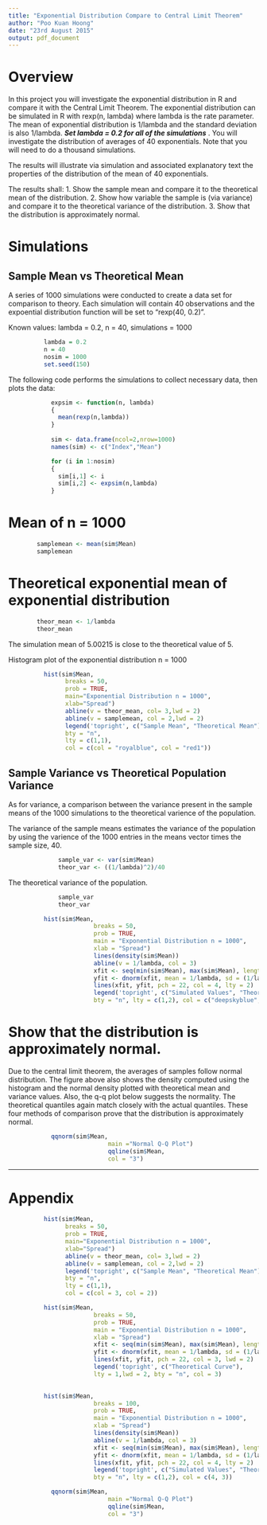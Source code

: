 ```yaml
---
title: "Exponential Distribution Compare to Central Limit Theorem"
author: "Poo Kuan Hoong"
date: "23rd August 2015"
output: pdf_document
---
```


# Overview
In this project you will investigate the exponential distribution in R and compare it with the Central Limit Theorem. The exponential distribution can be simulated in R with rexp(n, lambda) where lambda is the rate parameter. The mean of exponential distribution is 1/lambda and the standard deviation is also 1/lambda. ***Set lambda = 0.2 for all of the simulations*** . You will investigate the distribution of averages of 40 exponentials. Note that you will need to do a thousand simulations.

The results will illustrate via simulation and associated explanatory text the properties of the distribution of the mean of 40 exponentials.

The results shall:
1. Show the sample mean and compare it to the theoretical mean of the distribution.
2. Show how variable the sample is (via variance) and compare it to the theoretical variance of the distribution.
3. Show that the distribution is approximately normal.
       
# Simulations

## Sample Mean vs Theoretical Mean
A series of 1000 simulations were conducted to create a data set for comparison to theory. Each simulation will contain 40 observations and the expoential distribution function will be set to "rexp(40, 0.2)".

Known values: lambda = 0.2, n = 40, simulations = 1000

```r
          lambda = 0.2
          n = 40 
          nosim = 1000
          set.seed(150)
```

The following code performs the simulations to collect necessary data, then plots the data:
```r
            expsim <- function(n, lambda)
            {
              mean(rexp(n,lambda))
            }
            
            sim <- data.frame(ncol=2,nrow=1000)
            names(sim) <- c("Index","Mean")

            for (i in 1:nosim)
            {
              sim[i,1] <- i
              sim[i,2] <- expsim(n,lambda)
            }
```

# Mean of n = 1000
```r
        samplemean <- mean(sim$Mean)
        samplemean
```

# Theoretical exponential mean of exponential distribution
```r
        theor_mean <- 1/lambda
        theor_mean
```

The simulation mean of 5.00215 is close to the theoretical value of 5. 

Histogram plot of the exponential distribution n = 1000

```r

          hist(sim$Mean, 
                breaks = 50, 
                prob = TRUE, 
                main="Exponential Distribution n = 1000",
                xlab="Spread")
                abline(v = theor_mean, col= 3,lwd = 2)
                abline(v = samplemean, col = 2,lwd = 2)
                legend('topright', c("Sample Mean", "Theoretical Mean"), 
                bty = "n",       
                lty = c(1,1), 
                col = c(col = "royalblue", col = "red1"))

```

## Sample Variance vs Theoretical Population Variance
As for variance, a comparison between the variance present in the sample means of the 1000 simulations to the theoretical varience of the population.

The variance of the sample means estimates the variance of the population by using the varience of the 1000 entries in the means vector times the sample size, 40.
```r

              sample_var <- var(sim$Mean)
              theor_var <- ((1/lambda)^2)/40

```

The theoretical variance of the population.
```r

              sample_var
              theor_var

```


```r

          hist(sim$Mean, 
                        breaks = 50, 
                        prob = TRUE, 
                        main = "Exponential Distribution n = 1000", 
                        xlab = "Spread")
                        lines(density(sim$Mean))
                        abline(v = 1/lambda, col = 3)
                        xfit <- seq(min(sim$Mean), max(sim$Mean), length = 100)
                        yfit <- dnorm(xfit, mean = 1/lambda, sd = (1/lambda/sqrt(40)))
                        lines(xfit, yfit, pch = 22, col = 4, lty = 2)
                        legend('topright', c("Simulated Values", "Theoretical Values"), 
                        bty = "n", lty = c(1,2), col = c("deepskyblue", "green3"))

```

# Show that the distribution is approximately normal.
Due to the central limit theorem, the averages of samples follow normal distribution. The figure above also shows the density computed using the histogram and the normal density plotted with theoretical mean and variance values. Also, the q-q plot below suggests the normality. The theoretical quantiles again match closely with the actual quantiles. These four methods of comparison prove that the distribution is approximately normal.

```r

            qqnorm(sim$Mean, 
                            main ="Normal Q-Q Plot")
                            qqline(sim$Mean, 
                            col = "3")

```

****

# Appendix

```r

          hist(sim$Mean, 
                breaks = 50, 
                prob = TRUE, 
                main="Exponential Distribution n = 1000", 
                xlab="Spread")
                abline(v = theor_mean, col= 3,lwd = 2)
                abline(v = samplemean, col = 2,lwd = 2)
                legend('topright', c("Sample Mean", "Theoretical Mean"), 
                bty = "n",       
                lty = c(1,1), 
                col = c(col = 3, col = 2))

```

```r

          hist(sim$Mean, 
                        breaks = 50, 
                        prob = TRUE, 
                        main = "Exponential Distribution n = 1000", 
                        xlab = "Spread")
                        xfit <- seq(min(sim$Mean), max(sim$Mean), length = 100)
                        yfit <- dnorm(xfit, mean = 1/lambda, sd = (1/lambda/sqrt(40)))
                        lines(xfit, yfit, pch = 22, col = 3, lwd = 2)
                        legend('topright', c("Theoretical Curve"), 
                        lty = 1,lwd = 2, bty = "n", col = 3)
      
```

```r

          hist(sim$Mean, 
                        breaks = 100, 
                        prob = TRUE, 
                        main = "Exponential Distribution n = 1000", 
                        xlab = "Spread")
                        lines(density(sim$Mean))
                        abline(v = 1/lambda, col = 3)
                        xfit <- seq(min(sim$Mean), max(sim$Mean), length = 100)
                        yfit <- dnorm(xfit, mean = 1/lambda, sd = (1/lambda/sqrt(40)))
                        lines(xfit, yfit, pch = 22, col = 4, lty = 2)
                        legend('topright', c("Simulated Values", "Theoretical Values"), 
                        bty = "n", lty = c(1,2), col = c(4, 3))

```

```r

            qqnorm(sim$Mean, 
                            main ="Normal Q-Q Plot")
                            qqline(sim$Mean, 
                            col = "3")

```